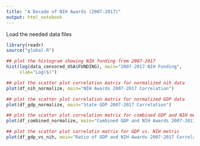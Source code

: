 ```yaml
---
title: "A Decade of NIH Awards (2007-2017)"
output: html_notebook
---
```


Load the needed data files
```r
library(readr)
source("global.R")
```

```r
## plot the histogram showing NIH funding from 2007-2017
hist(log(data_censored_USA$FUNDING), main="2007-2017 NIH Funding",
     xlab="Log($)")
```

```r
## plot the scatter plot correlation matrix for normalized nih data
plot(df_nih_normalize, main="NIH Awards 2007-2017 Correlation")
```

```r
## plot the scatter plot correlation matrix for normalized GDP data
plot(df_gdp_normalize, main="State GDP 2007-2017 Correlation")
```

```r
## plot the scatter plot correlation matrix for combined GDP and NIH metric
plot(df_combined_normalize, main="Combined GDP and NIH Awards 2007-2017 Correlation")
```

```r
## plot the scatter plot correlatin matrix for GDP vs. NIH metric
plot(df_gdp_vs_nih, main="Ratio of GDP and NIH Awards 2007-2017 Correlation")
````


